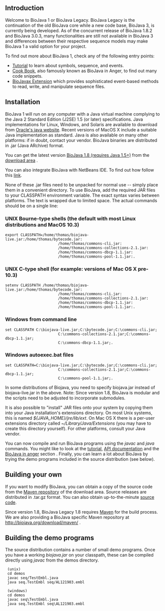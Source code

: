 == Introduction ==
Welcome to BioJava 1 or BioJava Legacy. BioJava Legacy is the continuation of the old BioJava core while a new code base, BioJava 3, is currently being developed. As of the concurrent release of BioJava 1.8.2 and BioJava 3.0.3, many functionalities are still not available in BioJava 3 and differences between their respective sequence models may make BioJava 1 a valid option for your project.

To find out more about BioJava 1, check any of the following entry points:
* [[BioJava:Tutorial|Tutorial]] to learn about symbols, sequence, and events.
* [[BioJava:CookBookLegacy|Cook Book]], also famously known as BioJava in Anger, to find out many code snippets.
* [[BioJava:BioJavaXDocs|BioJavax Extension]] which provides sophisticated event-based methods to read, write, and manipulate sequence files.

== Installation ==
BioJava 1 will run on any computer with a Java virtual machine complying to the Java 2 Standard Edition (J2SE) 1.5 (or later) specifications. Java implementations for Linux, Windows, and Solaris are available to download from [http://www.oracle.com/technetwork/java/ Oracle's java website]. Recent versions of MacOS X include a suitable Java implementation as standard. Java is also available on many other platforms: if in doubt, contact your vendor. BioJava binaries are distributed in .jar (Java ARchive) format.

You can get the latest version [[Biojava:Download_1.8|BioJava 1.8 (requires Java 1.5+)]] from the [[Biojava:Download|download area]] . 

You can also integrate BioJava with  NetBeans IDE. To find out how follow this [[How_to_integrate_BioJava_in_NetBeans_IDE|link]].

None of these .jar files need to be unpacked for normal use -- simply place them in a convenient directory. To use BioJava, add the required JAR files to your CLASSPATH environment variable. The exact syntax varies between platforms. The text is wrapped due to limited space. The actual commands should be on a single line:

=== UNIX Bourne-type shells (the default with most Linux distributions and MacOS 10.3) ===

 export CLASSPATH=/home/thomas/biojava-live.jar:/home/thomas/bytecode.jar:
                         /home/thomas/commons-cli.jar:
                         /home/thomas/commons-collections-2.1.jar:
                         /home/thomas/commons-dbcp-1.1.jar:
                         /home/thomas/commons-pool-1.1.jar:.

=== UNIX C-type shell (for example: versions of Mac OS X pre-10.3)===

 setenv CLASSPATH /home/thomas/biojava-live.jar:/home/thomas/bytecode.jar:
                         /home/thomas/commons-cli.jar:
                         /home/thomas/commons-collections-2.1.jar:
                         /home/thomas/commons-dbcp-1.1.jar:
                         /home/thomas/commons-pool-1.1.jar:.

=== Windows from command line ===

 set CLASSPATH C:\biojava-live.jar;C:\bytecode.jar;C:\commons-cli.jar;
                         C:\commons-collections-2.1.jar;C:\commons-dbcp-1.1.jar;
                         C:\commons-dbcp-1.1.jar;.

=== Windows autoexec.bat files ===

 set CLASSPATH=C:\biojava-live.jar;C:\bytecode.jar;C:\commons-cli.jar;
                         C:\commons-collections-2.1.jar;C:\commons-dbcp-1.1.jar;
                         C:\commons-pool-1.1.jar;.

In some distributions of Biojava, you need to specify biojava.jar instead of biojava-live.jar in the above. Note: Since version 1.8, BioJava is modular and the scripts need to be adjusted to incorporate submodules.

It is also possible to "install" JAR files onto your system by copying them into your Java installation's extensions directory. On most Unix systems, this is named ''${JAVA_HOME}/jre/lib/ext''. On Mac OS X there is a per-user extensions directory called ''~/Library/Java/Extensions'' (you may have to create this directory yourself). For other platforms, consult your Java vendor.

You can now compile and run BioJava programs using the ''javac'' and ''java'' commands. You might like to look at the [[BioJava:Tutorial|tutorial]], [http://www.biojava.org/docs/api1.8/ API documentation] and the [[BioJava:Cookbook |BioJava in anger]] section . Finally, you can learn a lot about BioJava by trying the demo programs included in the source distribution (see below).

==  Building your own ==

If you want to modify BioJava, you can obtain a copy of the source code from the [http://biojava.org/download/maven/ Maven repository] of the download area. Source releases are distributed in .tar.gz format. You can also obtain up-to-the-minute [[Get source|source code]].

Since version 1.8, BioJava Legacy 1.8 requires [http://maven.apache.org/ Maven] for the build process. We are also providing a BioJava specific Maven repository at http://biojava.org/download/maven/ .

== Building the demo programs ==

The source distribution contains a number of small demo programs. Once you have a working ''biojava.jar'' on your classpath, these can be compiled directly using ''javac'' from the demos directory.

  (unix)
  cd demos
  javac seq/TestEmbl.java
  java seq.TestEmbl seq/AL121903.embl
  
  (windows)
  cd demos
  javac seq\TestEmbl.java
  java seq.TestEmbl seq\AL121903.embl